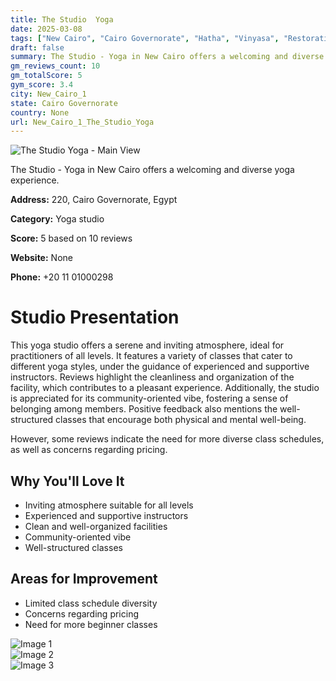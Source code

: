 ```yaml
---
title: The Studio  Yoga
date: 2025-03-08
tags: ["New Cairo", "Cairo Governorate", "Hatha", "Vinyasa", "Restorative", "atmosphere", "cleanliness", "New Cairo 1"]  
draft: false
summary: The Studio - Yoga in New Cairo offers a welcoming and diverse yoga experience.
gm_reviews_count: 10
gm_totalScore: 5
gym_score: 3.4
city: New_Cairo_1
state: Cairo Governorate
country: None
url: New_Cairo_1_The_Studio_Yoga
---
```


<div className="aspect-[16/9] relative my-8">
  <img 
    src="https://lh5.googleusercontent.com/p/AF1QipOMvm0eEd3JyFxNHwfkrONwIKGYKWkaDqG6Sozh=w1920-h1080-k-no"
    alt="The Studio  Yoga - Main View"
    className="object-cover absolute inset-0 w-full h-full rounded-lg"
  />
</div>

The Studio - Yoga in New Cairo offers a welcoming and diverse yoga experience.

**Address:** 220, Cairo Governorate, Egypt

**Category:** Yoga studio

**Score:** 5 based on 10 reviews

**Website:** None

**Phone:** +20 11 01000298

# Studio Presentation

This yoga studio offers a serene and inviting atmosphere, ideal for practitioners of all levels. It features a variety of classes that cater to different yoga styles, under the guidance of experienced and supportive instructors. Reviews highlight the cleanliness and organization of the facility, which contributes to a pleasant experience. Additionally, the studio is appreciated for its community-oriented vibe, fostering a sense of belonging among members. Positive feedback also mentions the well-structured classes that encourage both physical and mental well-being.

However, some reviews indicate the need for more diverse class schedules, as well as concerns regarding pricing.

## Why You'll Love It

- Inviting atmosphere suitable for all levels
- Experienced and supportive instructors
- Clean and well-organized facilities
- Community-oriented vibe
- Well-structured classes

## Areas for Improvement

- Limited class schedule diversity
- Concerns regarding pricing
- Need for more beginner classes

<div className="grid grid-cols-1 xl:grid-cols-2 gap-4 my-8">
<div className="aspect-[4/3] relative"><img src="https://lh5.googleusercontent.com/p/AF1QipOE_Wo2MLd_s1WNow6ypwR1RNT1c_5cA9sp8153=w1920-h1080-k-no" alt="Image 1" className="object-cover absolute inset-0 w-full h-full rounded-lg" /></div>
<div className="aspect-[4/3] relative"><img src="https://lh5.googleusercontent.com/p/AF1QipMvwyyOyYhZHYogL1gPIeDZuzVuigCK7w0KB5tc=w1920-h1080-k-no" alt="Image 2" className="object-cover absolute inset-0 w-full h-full rounded-lg" /></div>
<div className="aspect-[4/3] relative"><img src="https://lh5.googleusercontent.com/p/AF1QipNrhglgQ7MDmTfmxjCi4v3dBnWA1TdxIaf7tIqs=w1920-h1080-k-no" alt="Image 3" className="object-cover absolute inset-0 w-full h-full rounded-lg" /></div>
</div>